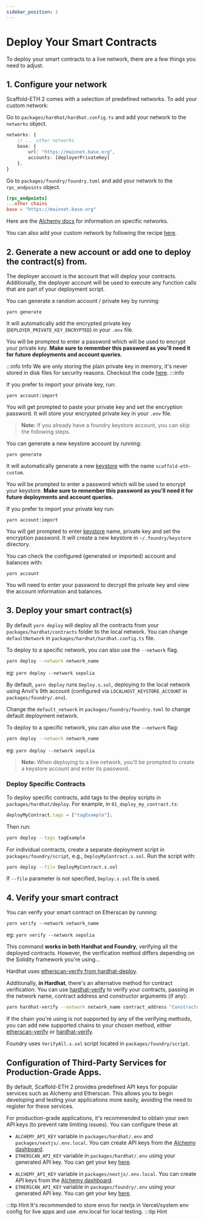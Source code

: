 ```yaml
---
sidebar_position: 1
---
```



# Deploy Your Smart Contracts

To deploy your smart contracts to a live network, there are a few things you need to adjust.

## 1. Configure your network

Scaffold-ETH 2 comes with a selection of predefined networks. To add your custom network:

<Tabs groupId="dev-tool">

<TabItem value="hardhat" label="Hardhat" default>

Go to `packages/hardhat/hardhat.config.ts` and add your network to the `networks` object.

```typescript title="packages/hardhat/hardhat.config.ts"
networks: {
    // ... other networks
    base: {
        url: "https://mainnet.base.org",
        accounts: [deployerPrivateKey]
    },
}
```

</TabItem>

<TabItem value="foundry" label="Foundry">

Go to `packages/foundry/foundry.toml` and add your network to the `rpc_endpoints` object.

```toml title="packages/foundry/foundry.toml"
[rpc_endpoints]
...other chains
base = "https://mainnet.base.org"
```

</TabItem>

</Tabs>

Here are the [Alchemy docs](https://docs.alchemy.com/docs/how-to-add-alchemy-rpc-endpoints-to-metamask) for information on specific networks.

You can also add your custom network by following the recipe [here](/recipes/add-custom-chain).

## 2. Generate a new account or add one to deploy the contract(s) from.

The deployer account is the account that will deploy your contracts. Additionally, the deployer account will be used to execute any function calls that are part of your deployment script.

<Tabs groupId="dev-tool">
<TabItem value="hardhat" label="Hardhat" default>

You can generate a random account / private key by running:

```
yarn generate
```

It will automatically add the encrypted private key (`DEPLOYER_PRIVATE_KEY_ENCRYPTED`) in your `.env` file.

You will be prompted to enter a password which will be used to encrypt your private key. **Make sure to remember this password as you'll need it for future deployments and account queries.**

:::info Info
We are only storing the plain private key in memory, it's never stored in disk files for security reasons. Checkout the code [here](https://github.com/scaffold-eth/create-eth/blob/main/templates/solidity-frameworks/hardhat/packages/hardhat/scripts/generateAccount.ts).
:::info

If you prefer to import your private key, run:

```
yarn account:import
```

You will get prompted to paste your private key and set the encryption password. It will store your encrypted private key in your `.env` file.

</TabItem>
<TabItem value="foundry" label="Foundry">

> **Note:** If you already have a foundry keystore account, you can skip the following steps.

You can generate a new keystore account by running:

```
yarn generate
```

It will automatically generate a new [keystore](https://book.getfoundry.sh/reference/cast/cast-wallet-import) with the name `scaffold-eth-custom`.

You will be prompted to enter a password which will be used to encrypt your keystore. **Make sure to remember this password as you'll need it for future deployments and account queries.**

If you prefer to import your private key run:

```
yarn account:import
```

You will get prompted to enter [keystore](https://book.getfoundry.sh/reference/cast/cast-wallet-import#cast-wallet-import) name, private key and set the encryption password. It will create a new keystore in `~/.foundry/keystore` directory.

</TabItem>
</Tabs>

You can check the configured (generated or imported) account and balances with:

```
yarn account
```

You will need to enter your password to decrypt the private key and view the account information and balances.

## 3. Deploy your smart contract(s)

<Tabs groupId="dev-tool">
<TabItem value="hardhat" label="Hardhat" default>

By default `yarn deploy` will deploy all the contracts from your `packages/hardhat/contracts` folder to the local network. You can change `defaultNetwork` in `packages/hardhat/hardhat.config.ts` file.

To deploy to a specific network, you can also use the `--network` flag.

```sh
yarn deploy --network network_name
```

eg: `yarn deploy --network sepolia`

</TabItem>

<TabItem value="foundry" label="Foundry">

By default, `yarn deploy` runs `Deploy.s.sol`, deploying to the local network using Anvil's 9th account (configured via `LOCALHOST_KEYSTORE_ACCOUNT` in `packages/foundry/.env`).

Change the `default_network` in `packages/foundry/foundry.toml` to change default deployment network.

To deploy to a specific network, you can also use the `--network` flag:

```sh
yarn deploy --network network_name
```

eg: `yarn deploy --network sepolia`

> **Note:** When deploying to a live network, you'll be prompted to create a keystore account and enter its password.

</TabItem>
</Tabs>

### Deploy Specific Contracts

<Tabs groupId="dev-tool">
<TabItem value="hardhat" label="Hardhat" default>

To deploy specific contracts, add tags to the deploy scripts in `packages/hardhat/deploy`. For example, in `01_deploy_my_contract.ts`:

```ts
deployMyContract.tags = ["tagExample"];
```

Then run:

```sh
yarn deploy --tags tagExample
```

</TabItem>

<TabItem value="foundry" label="Foundry">

For individual contracts, create a separate deployment script in `packages/foundry/script`, e.g., `DeployMyContract.s.sol`. Run the script with:

```sh
yarn deploy --file DeployMyContract.s.sol
```

If `--file` parameter is not specified, `Deploy.s.sol` file is used.

</TabItem>
</Tabs>

## 4. Verify your smart contract

You can verify your smart contract on Etherscan by running:

```
yarn verify --network network_name
```

eg: `yarn verify --network sepolia`

This command **works in both Hardhat and Foundry**, verifying all the deployed contracts. However, the verification method differs depending on the Solidity framework you're using...

<Tabs groupId="dev-tool">
<TabItem value="hardhat" label="Hardhat" default>

Hardhat uses [etherscan-verify from hardhat-deploy](https://www.npmjs.com/package/hardhat-deploy#4-hardhat-etherscan-verify).

Additionally, **in Hardhat**, there's an alternative method for contract verification. You can use [hardhat-verify](https://hardhat.org/hardhat-runner/plugins/nomicfoundation-hardhat-verify) to verify your contracts, passing in the network name, contract address and constructor arguments (if any):

```sh
yarn hardhat-verify --network network_name contract_address "Constructor arg 1"`
```

If the chain you're using is not supported by any of the verifying methods, you can add new supported chains to your chosen method, either [etherscan-verify](https://www.npmjs.com/package/hardhat-deploy#options-2) or [hardhat-verify](https://hardhat.org/hardhat-runner/plugins/nomicfoundation-hardhat-verify#adding-support-for-other-networks).

</TabItem>
<TabItem value="foundry" label="Foundry">

Foundry uses `VerifyAll.s.sol` script located in `packages/foundry/script`.

</TabItem>
</Tabs>

## Configuration of Third-Party Services for Production-Grade Apps.

By default, Scaffold-ETH 2 provides predefined API keys for popular services such as Alchemy and Etherscan. This allows you to begin developing and testing your applications more easily, avoiding the need to register for these services.

For production-grade applications, it's recommended to obtain your own API keys (to prevent rate limiting issues). You can configure these at:

<Tabs groupId="dev-tool">
<TabItem value="hardhat" label="Hardhat" default>

- `ALCHEMY_API_KEY` variable in `packages/hardhat/.env` and `packages/nextjs/.env.local`. You can create API keys from the [Alchemy dashboard](https://dashboard.alchemy.com/).
- `ETHERSCAN_API_KEY` variable in `packages/hardhat/.env` using your generated API key. You can get your key [here](https://etherscan.io/myapikey).

</TabItem>
<TabItem value="foundry" label="Foundry">

- `ALCHEMY_API_KEY` variable in `packages/nextjs/.env.local`. You can create API keys from the [Alchemy dashboard](https://dashboard.alchemy.com/).
- `ETHERSCAN_API_KEY` variable in `packages/foundry/.env` using your generated API key. You can get your key [here](https://etherscan.io/myapikey).

</TabItem>
</Tabs>

:::tip Hint
It's recommended to store envs for nextjs in Vercel/system env config for live apps and use .env.local for local testing.
:::tip Hint
